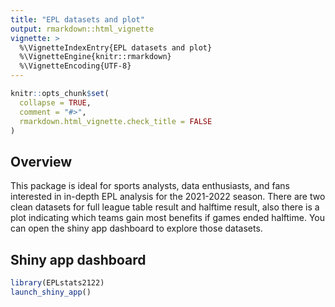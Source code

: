```yaml
---
title: "EPL datasets and plot"
output: rmarkdown::html_vignette
vignette: >
  %\VignetteIndexEntry{EPL datasets and plot}
  %\VignetteEngine{knitr::rmarkdown}
  %\VignetteEncoding{UTF-8}
---
```


```r
knitr::opts_chunk$set(
  collapse = TRUE,
  comment = "#>",
  rmarkdown.html_vignette.check_title = FALSE
)
```

## Overview

This package is ideal for sports analysts, data enthusiasts, and fans interested in in-depth EPL analysis for the 2021-2022 season. There are two clean datasets for full league table result and halftime result, also there is a plot indicating which teams gain most benefits if games ended halftime. You can open the shiny app dashboard to explore those datasets.

## Shiny app dashboard

```r
library(EPLstats2122)
launch_shiny_app()
```


